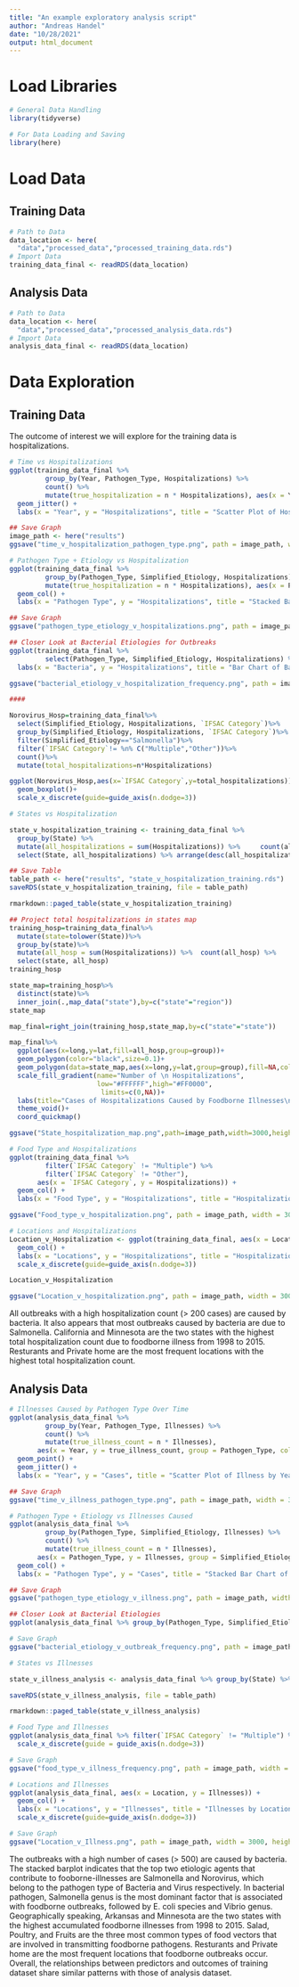 ```yaml
---
title: "An example exploratory analysis script"
author: "Andreas Handel"
date: "10/28/2021"
output: html_document
---
```



# Load Libraries
```r
# General Data Handling
library(tidyverse)

# For Data Loading and Saving
library(here)
```

# Load Data

## Training Data
```r
# Path to Data
data_location <- here(
  "data","processed_data","processed_training_data.rds")
# Import Data
training_data_final <- readRDS(data_location)
```

## Analysis Data
```r
# Path to Data
data_location <- here(
  "data","processed_data","processed_analysis_data.rds")
# Import Data
analysis_data_final <- readRDS(data_location)
```

# Data Exploration
## Training Data

The outcome of interest we will explore for the training data is hospitalizations.

```r
# Time vs Hospitalizations
ggplot(training_data_final %>% 
         group_by(Year, Pathogen_Type, Hospitalizations) %>% 
         count() %>% 
         mutate(true_hospitalization = n * Hospitalizations), aes(x = Year, y = true_hospitalization, group = Pathogen_Type, color = Pathogen_Type)) + geom_point() + 
  geom_jitter() + 
  labs(x = "Year", y = "Hospitalizations", title = "Scatter Plot of Hospitalizations by Year and Pathogen Type")

## Save Graph
image_path <- here("results")
ggsave("time_v_hospitalization_pathogen_type.png", path = image_path, width = 3000, height = 2000, units = "px")

# Pathogen Type + Etiology vs Hospitalization
ggplot(training_data_final %>% 
         group_by(Pathogen_Type, Simplified_Etiology, Hospitalizations) %>% count() %>% 
         mutate(true_hospitalization = n * Hospitalizations), aes(x = Pathogen_Type, y = true_hospitalization, group = Simplified_Etiology, fill = Simplified_Etiology)) +
  geom_col() + 
  labs(x = "Pathogen Type", y = "Hospitalizations", title = "Stacked Bar Chart of Hospitalizations by Pathogen Type and Etiology")

## Save Graph
ggsave("pathogen_type_etiology_v_hospitalizations.png", path = image_path, width = 3000, height = 2000, units = "px")

## Closer Look at Bacterial Etiologies for Outbreaks
ggplot(training_data_final %>% 
         select(Pathogen_Type, Simplified_Etiology, Hospitalizations) %>% filter(Pathogen_Type == "Bacteria"), aes(x = Simplified_Etiology)) + geom_bar() + 
  labs(x = "Bacteria", y = "Hospitalizations", title = "Bar Chart of Bacteria Frequency")

ggsave("bacterial_etiology_v_hospitalization_frequency.png", path = image_path, width = 3000, height = 2000, units = "px")

####

Norovirus_Hosp=training_data_final%>%
  select(Simplified_Etiology, Hospitalizations, `IFSAC Category`)%>%
  group_by(Simplified_Etiology, Hospitalizations, `IFSAC Category`)%>%
  filter(Simplified_Etiology=="Salmonella")%>%
  filter(`IFSAC Category`!= %n% C("Multiple","Other"))%>%
  count()%>%
  mutate(total_hospitalizations=n*Hospitalizations)

ggplot(Norovirus_Hosp,aes(x=`IFSAC Category`,y=total_hospitalizations))+
  geom_boxplot()+
  scale_x_discrete(guide=guide_axis(n.dodge=3))

# States vs Hospitalization

state_v_hospitalization_training <- training_data_final %>% 
  group_by(State) %>% 
  mutate(all_hospitalizations = sum(Hospitalizations)) %>%     count(all_hospitalizations) %>% 
  select(State, all_hospitalizations) %>% arrange(desc(all_hospitalizations))

## Save Table
table_path <- here("results", "state_v_hospitalization_training.rds")
saveRDS(state_v_hospitalization_training, file = table_path)

rmarkdown::paged_table(state_v_hospitalization_training)

## Project total hospitalizations in states map
training_hosp=training_data_final%>%
  mutate(state=tolower(State))%>%
  group_by(state)%>%
  mutate(all_hosp = sum(Hospitalizations)) %>%  count(all_hosp) %>%
  select(state, all_hosp)
training_hosp

state_map=training_hosp%>%
  distinct(state)%>%
  inner_join(.,map_data("state"),by=c("state"="region"))
state_map

map_final=right_join(training_hosp,state_map,by=c("state"="state"))

map_final%>%
  ggplot(aes(x=long,y=lat,fill=all_hosp,group=group))+
  geom_polygon(color="black",size=0.1)+
  geom_polygon(data=state_map,aes(x=long,y=lat,group=group),fill=NA,color="black",size=0.3)+
  scale_fill_gradient(name="Number of \n Hospitalizations",
                      low="#FFFFFF",high="#FF0000",
                       limits=c(0,NA))+
  labs(title="Cases of Hospitalizations Caused by Foodborne Illnesses\n in Each State During 1998-2015")+
  theme_void()+
  coord_quickmap()

ggsave("State_hospitalization_map.png",path=image_path,width=3000,height=2000,units="px")

# Food Type and Hospitalizations
ggplot(training_data_final %>% 
         filter(`IFSAC Category` != "Multiple") %>% 
         filter(`IFSAC Category` != "Other"), 
       aes(x = `IFSAC Category`, y = Hospitalizations)) + 
  geom_col() + 
  labs(x = "Food Type", y = "Hospitalizations", title = "Hospitalizations by Food Type, Excluding 'Multiple' and 'Other'")

ggsave("Food_type_v_hospitalization.png", path = image_path, width = 3000, height = 2000, units = "px")

# Locations and Hospitalizations
Location_v_Hospitalization <- ggplot(training_data_final, aes(x = Location, y = Hospitalizations)) +
  geom_col() + 
  labs(x = "Locations", y = "Hospitalizations", title = "Hospitalizations by Food Type, Excluding 'Multiple' and 'Other'")+
  scale_x_discrete(guide=guide_axis(n.dodge=3))

Location_v_Hospitalization

ggsave("Location_v_hospitalization.png", path = image_path, width = 3000, height = 2000, units = "px")

```
All outbreaks with a high hospitalization count (> 200 cases) are caused by bacteria. It also appears that most outbreaks caused by bacteria are due to Salmonella. California and Minnesota are the two states with the highest total hospitalization count due to foodborne illness from 1998 to 2015. Resturants and Private home are the most frequent locations with the highest total hospitalization count.

## Analysis Data
```r
# Illnesses Caused by Pathogen Type Over Time
ggplot(analysis_data_final %>% 
         group_by(Year, Pathogen_Type, Illnesses) %>% 
         count() %>% 
         mutate(true_illness_count = n * Illnesses), 
       aes(x = Year, y = true_illness_count, group = Pathogen_Type, color = Pathogen_Type)) + 
  geom_point() + 
  geom_jitter() + 
  labs(x = "Year", y = "Cases", title = "Scatter Plot of Illness by Year and Pathogen Type")

## Save Graph
ggsave("time_v_illness_pathogen_type.png", path = image_path, width = 3000, height = 2000, units = "px")

# Pathogen Type + Etiology vs Illnesses Caused
ggplot(analysis_data_final %>% 
         group_by(Pathogen_Type, Simplified_Etiology, Illnesses) %>% 
         count() %>% 
         mutate(true_illness_count = n * Illnesses), 
       aes(x = Pathogen_Type, y = Illnesses, group = Simplified_Etiology, fill = Simplified_Etiology)) + 
  geom_col() + 
  labs(x = "Pathogen Type", y = "Cases", title = "Stacked Bar Chart of Illnesses by Pathogen Type and Etiology")

## Save Graph
ggsave("pathogen_type_etiology_v_illness.png", path = image_path, width = 3000, height = 2000, units = "px")

## Closer Look at Bacterial Etiologies
ggplot(analysis_data_final %>% group_by(Pathogen_Type, Simplified_Etiology, Illnesses) %>% filter(Pathogen_Type == "Bacteria"), aes(x = Simplified_Etiology)) + geom_bar() + labs(x = "Bacteria", y = "Cases", title = "Bar Chart of Bacteria Frequency")

# Save Graph
ggsave("bacterial_etiology_v_outbreak_frequency.png", path = image_path, width = 3000, height = 2000, units = "px")

# States vs Illnesses

state_v_illness_analysis <- analysis_data_final %>% group_by(State) %>% mutate(all_illnesses = sum(Illnesses)) %>% count(all_illnesses) %>% select(State, all_illnesses) %>% arrange(desc(all_illnesses))

saveRDS(state_v_illness_analysis, file = table_path)

rmarkdown::paged_table(state_v_illness_analysis)

# Food Type and Illnesses
ggplot(analysis_data_final %>% filter(`IFSAC Category` != "Multiple") %>% filter(`IFSAC Category` != "Other"), aes(x = `IFSAC Category`, y = Illnesses)) + geom_col() + labs(x = "Food Type", y = "Illnesses", title = "Illnesses by Food Type, Excluding 'Multiple' and 'Other'")+
  scale_x_discrete(guide = guide_axis(n.dodge=3))

# Save Graph
ggsave("food_type_v_illness_frequency.png", path = image_path, width = 3000, height = 2000, units = "px")

# Locations and Illnesses
ggplot(analysis_data_final, aes(x = Location, y = Illnesses)) +
  geom_col() + 
  labs(x = "Locations", y = "Illnesses", title = "Illnesses by Locations")+
  scale_x_discrete(guide=guide_axis(n.dodge=3))

# Save Graph
ggsave("Location_v_Illness.png", path = image_path, width = 3000, height = 2000, units = "px")

```
The outbreaks with a high number of cases (> 500) are caused by bacteria. The stacked barplot indicates that the top two etiologic agents that contribute to fooborne-illnesses are Salmonella and Norovirus, which belong to the pathogen type of Bacteria and Virus respectively. In bacterial pathogen, Salmonella genus is the most dominant factor that is associated with foodborne outbreaks, followed by E. coli species and Vibrio genus. Geographically speaking, Arkansas and Minnesota are the two states with the highest accumulated foodborne illnesses from 1998 to 2015. Salad, Poultry, and Fruits are the three most common types of food vectors that are involved in transmitting foodborne pathogens. Resturants and Private home are the most frequent locations that foodborne outbreaks occur.
Overall, the relationships between predictors and outcomes of training dataset share similar patterns with those of analysis dataset.
